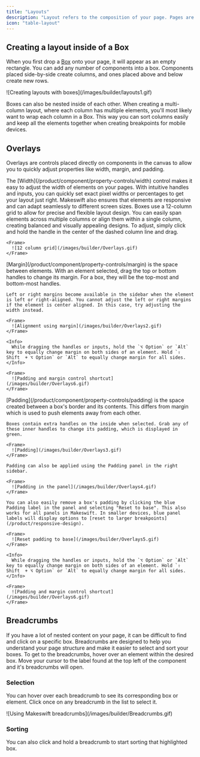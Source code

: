 ```yaml
---
title: "Layouts"
description: "Layout refers to the composition of your page. Pages are in and of themselves components containing other components. The Makeswift builder gives you controls to organize and navigate layouts easily."
icon: "table-layout"
---
```


## Creating a layout inside of a Box

When you first drop a [Box](/product/components#box) onto your page, it will appear as an empty rectangle. You can add any number of components into a box. Components placed side-by-side create columns, and ones placed above and below create new rows.

<Frame>![Creating layouts with boxes](/images/builder/layouts1.gif)</Frame>

Boxes can also be nested inside of each other. When creating a multi-column layout,
where each column has multiple elements, you'll most likely want to wrap each column
in a Box. This way you can sort columns easily and keep all the elements together
when creating breakpoints for mobile devices.

## Overlays

Overlays are controls placed directly on components in the canvas to allow you to quickly adjust properties like width, margin, and padding.

<Tabs>
  <Tab title="Width">
    The [Width](/product/component/property-controls/width) control makes it easy to adjust the width of elements on your pages. With intuitive handles and inputs, you can quickly set exact pixel widths or percentages to get your layout just right. Makeswift also ensures that elements are responsive and can adapt seamlessly to different screen sizes.
  </Tab>

  <Tab title="Grid">
    Boxes use a 12-column grid to allow for precise and flexible layout design. You can easily span elements across multiple columns or align them within a single column, creating balanced and visually appealing designs. To adjust, simply click and hold the handle in the center of the dashed column line and drag.

    <Frame>
      ![12 column grid](/images/builder/Overlays.gif)
    </Frame>

  </Tab>
  <Tab title="Margin">
    [Margin](/product/component/property-controls/margin) is the space between elements. With an element selected, drag the top or bottom handles to change its margin. For a box, they will be the top-most and bottom-most handles.

    Left or right margins become available in the sidebar when the element is left or right-aligned. You cannot adjust the left or right margins if the element is center aligned. In this case, try adjusting the width instead.

    <Frame>
      ![Alignment using margin](/images/builder/Overlays2.gif)
    </Frame>

    <Info>
      While dragging the handles or inputs, hold the `⌥ Option` or `Alt` key to equally change margin on both sides of an element. Hold `⇧ Shift  + ⌥ Option` or `Alt` to equally change margin for all sides.
    </Info>

    <Frame>
      ![Padding and margin control shortcut](/images/builder/Overlays6.gif)
    </Frame>

  </Tab>

  <Tab title="Padding">
    [Padding](/product/component/property-controls/padding) is the space created between a box's border and its contents. This differs from margin which is used to push elements away from each other.

    Boxes contain extra handles on the inside when selected. Grab any of these inner handles to change its padding, which is displayed in green.

    <Frame>
      ![Padding](/images/builder/Overlays3.gif)
    </Frame>

    Padding can also be applied using the Padding panel in the right sidebar.

    <Frame>
      ![Padding in the panel](/images/builder/Overlays4.gif)
    </Frame>

    You can also easily remove a box's padding by clicking the blue Padding label in the panel and selecting "Reset to base". This also works for all panels in Makeswift. In smaller devices, blue panel labels will display options to [reset to larger breakpoints](/product/responsive-design).

    <Frame>
      ![Reset padding to base](/images/builder/Overlays5.gif)
    </Frame>

    <Info>
      While dragging the handles or inputs, hold the `⌥ Option` or `Alt` key to equally change margin on both sides of an element. Hold `⇧ Shift  + ⌥ Option` or `Alt` to equally change margin for all sides.
    </Info>

    <Frame>
      ![Padding and margin control shortcut](/images/builder/Overlays6.gif)
    </Frame>

  </Tab>
</Tabs>

## Breadcrumbs

If you have a lot of nested content on your page, it can be difficult to find and click on a specific box. Breadcrumbs are designed to help you understand your page structure and make it easier to select and sort your boxes. To get to the breadcrumbs, hover over an element within the desired box. Move your cursor to the label found at the top left of the component and it's breadcrumbs will open.

### Selection

You can hover over each breadcrumb to see its corresponding box or element. Click once on any breadcrumb in the list to select it.

<Frame>![Using Makeswift breadcrumbs](/images/builder/Breadcrumbs.gif)</Frame>

### Sorting

You can also click and hold a breadcrumb to start sorting that highlighted box.

